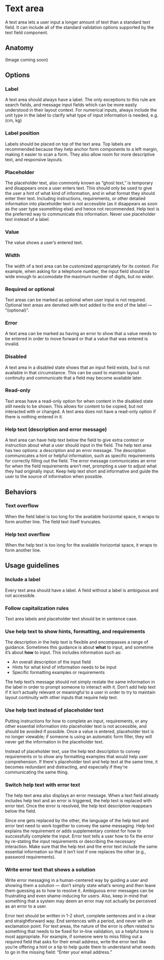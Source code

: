 # Text area

A text area lets a user input a longer amount of text than a standard text field. It can include all of the standard validation options supported by the text field component.


## Anatomy

(Image coming soon)


## Options

### Label
A text area should always have a label. The only exceptions to this rule are search fields, and message input fields which can be more easily understood in their layout context. For numerical inputs, always include the unit type in the label to clarify what type of input information is needed, e.g. (cm, kg)

### Label position
Labels should be placed on top of the text area. Top labels are recommended because they help anchor form components to a left margin, making it easier to scan a form. They also allow room for more descriptive text, and responsive layouts.

### Placeholder
The placeholder text, also commonly known as “ghost text,” is temporary and disappears once a user enters text. This should only be used to give the user a hint of what kind of information, and in what format they should enter their text. Including instructions, requirements, or other detailed information into placeholder text is not accessible (as it disappears as soon as the user type ssomething else) and hence not recommended. Help text is the preferred way to communicate this information. Never use placeholder text instead of a label.

### Value
The value shows a user’s entered text.

### Width
The width of a text area can be customized appropriately for its context. For example, when asking for a telephone number, the input field should be wide enough to accomodate the maximum number of digits, but no wider.

### Required or optional
Text areas can be marked as optional when user input is not required. Optional text areas are denoted with text added to the end of the label — “(optional)”.

### Error
A text area can be marked as having an error to show that a value needs to be entered in order to move forward or that a value that was entered is invalid. 

### Disabled
A text area in a disabled state shows that an input field exists, but is not available in that circumstance. This can be used to maintain layout continuity and communicate that a field may become available later.

### Read-only
Text areas have a read-only option for when content in the disabled state still needs to be shown. This allows for content to be copied, but not interacted with or changed. A text area does not have a read-only option if there is nothing entered in it.

### Help text (description and error message)
A text area can have help text below the field to give extra context or instruction about what a user should input in the field. The help text area has two options: a description and an error message. The description communicates a hint or helpful information, such as specific requirements for correctly filling out the field. The error message communicates an error for when the field requirements aren’t met, prompting a user to adjust what they had originally input. Keep help text short and informative and guide the user to the source of information when possible. 


## Behaviors

### Text overflow
When the field label is too long for the available horizontal space, it wraps to form another line. The field text itself truncates.

### Help text overflow
When the help text is too long for the available horizontal space, it wraps to form another line.


## Usage guidelines

### Include a label
Every text area should have a label. A field without a label is ambiguous and not accessible. 

### Follow capitalization rules
Text area labels and placeholder text should be in sentence case.

### Use help text to show hints, formatting, and requirements
The description in the help text is flexible and encompasses a range of guidance. Sometimes this guidance is about  **what**  to input, and sometime it’s about  **how**  to input. This includes information such as:

-   An overall description of the input field
-   Hints for what kind of information needs to be input
-   Specific formatting examples or requirements

The help text’s message should not simply restate the same information in the label in order to prompt someone to interact with it. Don’t add help text if it isn’t actually relevant or meaningful to a user in order to try to maintain layout continuity with other inputs that require help text.

### Use help text instead of placeholder text
Putting instructions for how to complete an input, requirements, or any other essential information into placeholder text is not accessible, and should be avoided if possible. Once a value is entered, placeholder text is no longer viewable; if someone is using an automatic form filler, they will never get the information in the placeholder text.

Instead of placeholder text, use the help text description to convey requirements or to show any formatting examples that would help user comprehension. If there's placeholder text and help text at the same time, it becomes redundant and distracting, and especially if they're communicating the same thing.

### Switch help text with error text
The help text area also displays an error message. When a text field already includes help text and an error is triggered, the help text is replaced with error text. Once the error is resolved, the help text description reappears below the field.

Since one gets replaced by the other, the language of the help text and error text need to work together to convey the same messaging. Help text explains the requirement or adds supplementary context for how to successfully complete the input. Error text tells a user how to fix the error by re-stating the input requirements or describing the necessary interaction. Make sure that the help text and the error text include the same essential information so that it isn’t lost if one replaces the other (e.g., password requirements).

### Write error text that shows a solution
Write error messaging in a human-centered way by guiding a user and showing them a solution — don’t simply state what’s wrong and then leave them guessing as to how to resolve it. Ambiguous error messages can be frustrating and even shame-inducing for users. Also, keep in mind that something that a system may deem an error may not actually be perceived as an error to a user.

Error text should be written in 1-2 short, complete sentences and in a clear and straightforward way. End sentences with a period, and never with an exclamation point. For text areas, the nature of the error is often related to something that needs to be fixed for in-line validation, so a helpful tone is most appropriate. For example, if someone were to miss filling out a required field that asks for their email address, write the error text like you’re offering a hint or a tip to help guide them to understand what needs to go in the missing field: “Enter your email address.”
